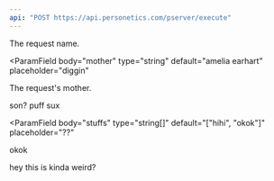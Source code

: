 ```yaml
---
api: "POST https://api.personetics.com/pserver/execute"
---
```


<ParamField body="type" type="string" default="nah bro" placeholder="guyonfizz">
  The request name.
</ParamField>

<ParamField
  body="mother"
  type="string"
  default="amelia earhart"
  placeholder="diggin"
>
  The request's mother.
</ParamField>

<ParamField body="winning" type="bool" default="false" placeholder="areya">
  son?
</ParamField>

<ParamField body="count" type="number" default="0" placeholder="up b">
  puff sux
</ParamField>

<ParamField
  body="stuffs"
  type="string[]"
  default="[&#34;hihi&#34;, &#34;okok&#34;]"
  placeholder="??"
>
  okok
</ParamField>

hey this is kinda weird?
